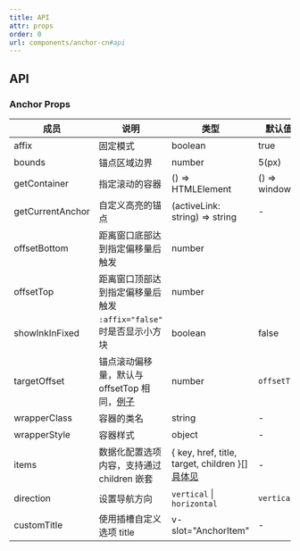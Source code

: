 ```yaml
---
title: API
attr: props
order: 0
url: components/anchor-cn#api
---
```


## API

### Anchor Props

| 成员 | 说明 | 类型 | 默认值 | 版本 |
| --- | --- | --- | --- | --- |
| affix | 固定模式 | boolean | true |  |
| bounds | 锚点区域边界 | number | 5(px) |  |
| getContainer | 指定滚动的容器 | () => HTMLElement | () => window |  |
| getCurrentAnchor | 自定义高亮的锚点 | (activeLink: string) => string | - | activeLink(3.3) |
| offsetBottom | 距离窗口底部达到指定偏移量后触发 | number |  |  |
| offsetTop | 距离窗口顶部达到指定偏移量后触发 | number |  |  |
| showInkInFixed | `:affix="false"` 时是否显示小方块 | boolean | false |  |
| targetOffset | 锚点滚动偏移量，默认与 offsetTop 相同，[例子](#components-anchor-demo-targetoffset) | number | `offsetTop` | 1.5.0 |
| wrapperClass | 容器的类名 | string | - |  |
| wrapperStyle | 容器样式 | object | - |  |
| items | 数据化配置选项内容，支持通过 children 嵌套 | { key, href, title, target, children }\[] [具体见](#anchoritem) | - | 4.0 |
| direction | 设置导航方向 | `vertical` \| `horizontal` | `vertical` | 4.0 |
| customTitle | 使用插槽自定义选项 title | v-slot="AnchorItem" | - | 4.0 |
